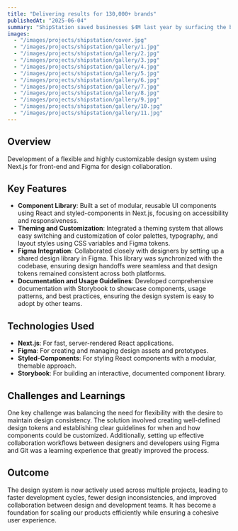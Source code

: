 ---
title: "Delivering results for 130,000+ brands"
publishedAt: "2025-06-04"
summary: "ShipStation saved businesses $4M last year by surfacing the best shipping rates."
images:
  - "/images/projects/shipstation/cover.jpg"
  - "/images/projects/shipstation/gallery/1.jpg"
  - "/images/projects/shipstation/gallery/2.jpg"
  - "/images/projects/shipstation/gallery/3.jpg"
  - "/images/projects/shipstation/gallery/4.jpg"
  - "/images/projects/shipstation/gallery/5.jpg"
  - "/images/projects/shipstation/gallery/6.jpg"
  - "/images/projects/shipstation/gallery/7.jpg"
  - "/images/projects/shipstation/gallery/8.jpg"
  - "/images/projects/shipstation/gallery/9.jpg"
  - "/images/projects/shipstation/gallery/10.jpg"
  - "/images/projects/shipstation/gallery/11.jpg"
---

## Overview

Development of a flexible and highly customizable design system using Next.js for front-end and Figma for design collaboration.

## Key Features

- **Component Library**: Built a set of modular, reusable UI components using React and styled-components in Next.js, focusing on accessibility and responsiveness.
- **Theming and Customization**: Integrated a theming system that allows easy switching and customization of color palettes, typography, and layout styles using CSS variables and Figma tokens.
- **Figma Integration**: Collaborated closely with designers by setting up a shared design library in Figma. This library was synchronized with the codebase, ensuring design handoffs were seamless and that design tokens remained consistent across both platforms.
- **Documentation and Usage Guidelines**: Developed comprehensive documentation with Storybook to showcase components, usage patterns, and best practices, ensuring the design system is easy to adopt by other teams.

## Technologies Used

- **Next.js**: For fast, server-rendered React applications.
- **Figma**: For creating and managing design assets and prototypes.
- **Styled-Components**: For styling React components with a modular, themable approach.
- **Storybook**: For building an interactive, documented component library.

## Challenges and Learnings

One key challenge was balancing the need for flexibility with the desire to maintain design consistency. The solution involved creating well-defined design tokens and establishing clear guidelines for when and how components could be customized. Additionally, setting up effective collaboration workflows between designers and developers using Figma and Git was a learning experience that greatly improved the process.

## Outcome

The design system is now actively used across multiple projects, leading to faster development cycles, fewer design inconsistencies, and improved collaboration between design and development teams. It has become a foundation for scaling our products efficiently while ensuring a cohesive user experience.